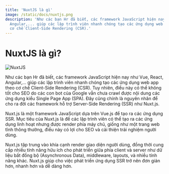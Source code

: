 ```yaml
---
title: 'NuxtJS là gì'
image: /static/docs/nuxtjs.png
description: 'Như các bạn Hr đã biết, các framework JavaScript hiện nay như Vue, React,
  Angular,... giúp các lập trình viên nhanh chóng tạo các ứng dụng web app theo
  cơ chế Client-Side Rendering (CSR).'
---
```


# NuxtJS là gì?

![NuxtJS](/static/docs/nuxtjs.png)

Như các bạn Hr đã biết, các framework JavaScript hiện nay như Vue, React,
Angular,... giúp các lập trình viên nhanh chóng tạo các ứng dụng web app theo cơ
chế Client-Side Rendering (CSR). Tuy nhiên, điều này có thể không tốt cho SEO do
các con bot của Google vẫn chưa crawl được nội dung các ứng dụng kiểu Single
Page App (SPA). Đây cũng chính là nguyên nhân để cho ra đời các framework hỗ trợ
Server-Side Rendering (SSR) như Nuxt.js.

Nuxt.js là một framework JavaScript dựa trên Vue.js để tạo ra các ứng dụng SSR.
Mục tiêu của Nuxt.js là để các lập trình viên có thể tạo ra các ứng dụng linh
hoạt nhưng được render phía máy chủ, giống như một trang web tĩnh thông thường,
điều này có lợi cho SEO và cải thiện trải nghiệm người dùng.

Nuxt.js tập trung vào khía cạnh render giao diện người dùng, đồng thời cung cấp
nhiều tính năng hữu ích cho phát triển giữa phía client và server như dữ liệu
bất đồng bộ (Asynchronous Data), middleware, layouts, và nhiều tính năng khác.
Nuxt.js giúp cho việc phát triển ứng dụng SSR trở nên đơn giản hơn, nhanh hơn và
dễ dàng hơn.
